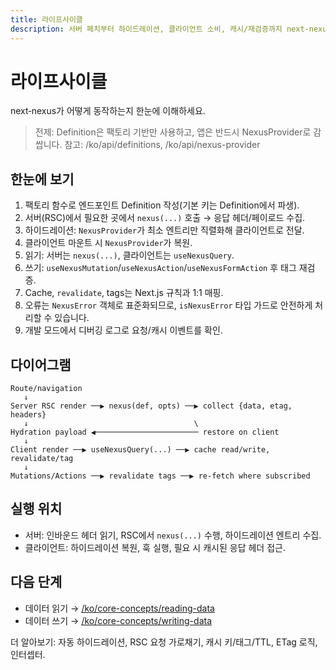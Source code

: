 ```yaml
---
title: 라이프사이클
description: 서버 페치부터 하이드레이션, 클라이언트 소비, 캐시/재검증까지 next‑nexus의 전체 흐름 2분 요약.
---
```


# 라이프사이클

next‑nexus가 어떻게 동작하는지 한눈에 이해하세요.

> 전제: Definition은 팩토리 기반만 사용하고, 앱은 반드시 NexusProvider로 감쌉니다. 참고: /ko/api/definitions, /ko/api/nexus-provider

## 한눈에 보기
1) 팩토리 함수로 엔드포인트 Definition 작성(기본 키는 Definition에서 파생).
2) 서버(RSC)에서 필요한 곳에서 `nexus(...)` 호출 → 응답 헤더/페이로드 수집.
3) 하이드레이션: `NexusProvider`가 최소 엔트리만 직렬화해 클라이언트로 전달.
4) 클라이언트 마운트 시 `NexusProvider`가 복원.
5) 읽기: 서버는 `nexus(...)`, 클라이언트는 `useNexusQuery`.
6) 쓰기: `useNexusMutation`/`useNexusAction`/`useNexusFormAction` 후 태그 재검증.
7) Cache, `revalidate`, tags는 Next.js 규칙과 1:1 매핑.
8) 오류는 `NexusError` 객체로 표준화되므로, `isNexusError` 타입 가드로 안전하게 처리할 수 있습니다.
9) 개발 모드에서 디버깅 로그로 요청/캐시 이벤트를 확인.

## 다이어그램
```text path=null start=null
Route/navigation
   ↓
Server RSC render ──▶ nexus(def, opts) ──▶ collect {data, etag, headers}
   ↓                                     \
Hydration payload ◀─────────────────────── restore on client
   ↓
Client render ──▶ useNexusQuery(...) ──▶ cache read/write, revalidate/tag
   ↓
Mutations/Actions ──▶ revalidate tags ──▶ re-fetch where subscribed
```

## 실행 위치
- 서버: 인바운드 헤더 읽기, RSC에서 `nexus(...)` 수행, 하이드레이션 엔트리 수집.
- 클라이언트: 하이드레이션 복원, 훅 실행, 필요 시 캐시된 응답 헤더 접근.

## 다음 단계
- 데이터 읽기 → [/ko/core-concepts/reading-data](/ko/core-concepts/reading-data)
- 데이터 쓰기 → [/ko/core-concepts/writing-data](/ko/core-concepts/writing-data)

더 알아보기: 자동 하이드레이션, RSC 요청 가로채기, 캐시 키/태그/TTL, ETag 로직, 인터셉터.

